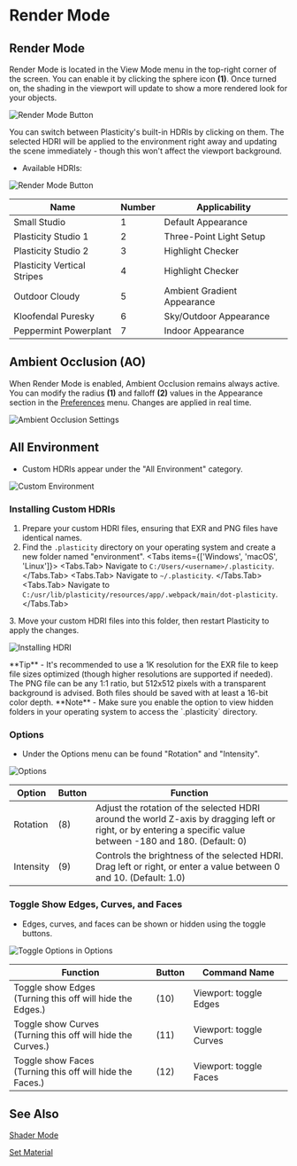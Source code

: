 
# Render Mode

## Render Mode

Render Mode is located in the View Mode menu in the top-right corner of the screen. You can enable it by clicking the sphere icon **(1)**. Once turned on, the shading in the viewport will update to show a more rendered look for your objects.

![Render Mode Button](/img/render-mode-button.png)

You can switch between Plasticity's built-in HDRIs by clicking on them. The selected HDRI will be applied to the environment right away and updating the scene immediately - though this won't affect the viewport background.

- Available HDRIs: 

![Render Mode Button](/img/render-mode-preview-1.png)

| Name | Number | Applicability | 
| ---- | ------ | ------------- | 
| Small Studio | 1 | Default Appearance | 
| Plasticity Studio 1| 2 | Three-Point Light Setup| 
| Plasticity Studio 2| 3 | Highlight Checker | 
| Plasticity Vertical Stripes | 4 | Highlight Checker | 
| Outdoor Cloudy | 5 | Ambient Gradient Appearance | 
| Kloofendal Puresky | 6 | Sky/Outdoor Appearance | 
| Peppermint Powerplant | 7 | Indoor Appearance | 

## Ambient Occlusion (AO)

When Render Mode is enabled, Ambient Occlusion remains always active. You can modify the radius **(1)** and falloff **(2)** values in the Appearance section in the [Preferences](/plasticity-essentials/preferences) menu. Changes are applied in real time.

![Ambient Occlusion Settings](/img/ao-settings.png)

## All Environment

- Custom HDRIs appear under the "All Environment" category.

![Custom Environment](/img/custom-hdri-preview.png)

### Installing Custom HDRIs

1. Prepare your custom HDRI files, ensuring that EXR and PNG files have identical names.
2. Find the `.plasticity` directory on your operating system and create a new folder named "environment".
<Tabs items={['Windows', 'macOS', 'Linux']}>
    <Tabs.Tab>
    Navigate to `C:/Users/<username>/.plasticity`.
    </Tabs.Tab>
    <Tabs.Tab>
    Navigate to `~/.plasticity`.
    </Tabs.Tab>
    <Tabs.Tab>
    Navigate to `C:/usr/lib/plasticity/resources/app/.webpack/main/dot-plasticity`.
    </Tabs.Tab>
</Tabs>
3. Move your custom HDRI files into this folder, then restart Plasticity to apply the changes.

![Installing HDRI](/img/installing-hdri-preview.png)

<Callout type="info" emoji="💡">
**Tip**     
- It's recommended to use a 1K resolution for the EXR file to keep file sizes optimized (though higher resolutions are supported if needed). The PNG file can be any 1:1 ratio, but 512x512 pixels with a transparent background is advised. Both files should be saved with at least a 16-bit color depth.
</Callout>

<Callout emoji="❗">
**Note**     
- Make sure you enable the option to view hidden folders in your operating system to access the `.plasticity` directory.
</Callout>

### Options

- Under the Options menu can be found "Rotation" and "Intensity".

![Options](/img/options-rotation-intensity-1.png)

| Option     | Button | Function|
| -----------| ------ | ------- | 
| Rotation   |    (8)    |  Adjust the rotation of the selected HDRI around the world Z-axis by dragging left or right, or by entering a specific value between -180 and 180. (Default: 0)      |
| Intensity  |    (9)    |  Controls the brightness of the selected HDRI. Drag left or right, or enter a value between 0 and 10. (Default: 1.0)    |
 
 ### Toggle Show Edges, Curves, and Faces

- Edges, curves, and faces can be shown or hidden using the toggle buttons.

![Toggle Options in Options](/img/option-toggle-edges-curves-faces.png)

| Function                                                      |  Button | Command Name           |
| ------------------------------------------------------------- |  ------ | ---------------------- |
| Toggle show Edges <br />(Turning this off will hide the Edges.) | (10)   | Viewport: toggle Edges |
| Toggle show Curves <br />(Turning this off will hide the Curves.) | (11)   | Viewport: toggle Curves |
| Toggle show Faces <br />(Turning this off will hide the Faces.) |  (12)   | Viewport: toggle Faces |
 

## See Also
[Shader Mode](/plasticity-essentials/shader-mode)

[Set Material](/common/set-material)